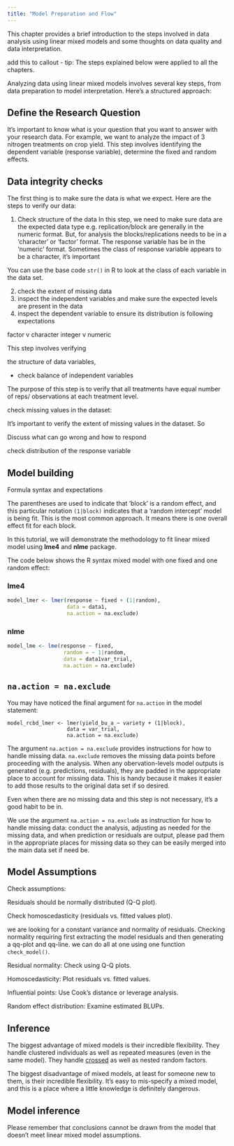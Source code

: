 ```yaml
---
title: "Model Preparation and Flow"
---
```


This chapter provides a brief introduction to the steps involved in data analysis using linear mixed models and some thoughts on data quality and data interpretation. 

add this to callout - tip: The steps explained below were applied to all the chapters. 

Analyzing data using linear mixed models involves several key steps, from data preparation to model interpretation. Here’s a structured approach:

## Define the Research Question 

It's important to know what is your question that you want to answer with your research data. For example, we want to analyze the impact of 3 nitrogen treatments on crop yield. 
This step involves identifying the dependent variable (response variable), determine the fixed and random effects. 

## Data integrity checks 

The first thing is to make sure the data is what we expect. Here are the steps to verify our data:

1.  Check structure of the data 
In this step, we need to make sure data are the expected data type e.g. replication/block are generally in the numeric format. But, for analysis the blocks/replications needs to be in a 'character' or 'factor' format. 
The response variable has be in the 'numeric' format. Sometimes the class of response variable appears to be a character, it's important 

You can use the base code `str()` in R to look at the class of each variable in the data set. 



2.  check the extent of missing data
3.  inspect the independent variables and make sure the expected levels are present in the data
4.  inspect the dependent variable to ensure its distribution is following expectations

factor v character
integer v numeric


This step involves verifying 

the structure of data variables, 


- check balance of independent variables 

The purpose of this step is to verify that all treatments have equal number of reps/ observations at each treatment level.


check missing values in the dataset:

It's important to verify the extent of missing values in the dataset. So 

Discuss what can go wrong and how to respond


check distribution of the response variable

## Model building

Formula syntax and expectations

The parentheses are used to indicate that 'block' is a random effect, and this particular notation `(1|block)` indicates that a 'random intercept' model is being fit. This is the most common approach. It means there is one overall effect fit for each block.


In this tutorial, we will demonstrate the methodology to fit linear mixed model using **lme4** and **nlme** package.

The code below shows the R syntax mixed model with one fixed and one random effect:

::: panel-tabset
### lme4

```r
model_lmer <- lmer(response ~ fixed + (1|random),
                   data = data1, 
                   na.action = na.exclude)
```

### nlme

```r
model_lme <- lme(response ~ fixed,
                  random = ~ 1|random,
                  data = data1var_trial, 
                  na.action = na.exclude)
```
:::

::: callout-note
## `na.action = na.exclude`

You may have noticed the final argument for `na.action` in the model statement:

```         
model_rcbd_lmer <- lmer(yield_bu_a ~ variety + (1|block),
                   data = var_trial, 
                   na.action = na.exclude)
```

The argument `na.action = na.exclude` provides instructions for how to handle missing data. `na.exclude` removes the missing data points before proceeding with the analysis. When any obervation-levels model outputs is generated (e.g. predictions, residuals), they are padded in the appropriate place to account for missing data. This is handy because it makes it easier to add those results to the original data set if so desired.

Even when there are no missing data and this step is not necessary, it's a good habit to be in.
:::



We use the argument `na.action = na.exclude` as instruction for how to handle missing data: conduct the analysis, adjusting as needed for the missing data, and when prediction or residuals are output, please pad them in the appropriate places for missing data so they can be easily merged into the main data set if need be.

## Model Assumptions

Check assumptions:

Residuals should be normally distributed (Q-Q plot).

Check homoscedasticity (residuals vs. fitted values plot).

we are looking for a constant variance and normality of residuals.
Checking normality requiring first extracting the model residuals and then generating a qq-plot and qq-line.
we can do all at one using one function `check_model()`.


Residual normality: Check using Q-Q plots.

Homoscedasticity: Plot residuals vs. fitted values.

Influential points: Use Cook’s distance or leverage analysis.

Random effect distribution: Examine estimated BLUPs.

## Inference


The biggest advantage of mixed models is their incredible flexibility. They handle clustered individuals as well as repeated measures (even in the same model). They handle [crossed](https://www.theanalysisfactor.com/multilevel-models-with-crossed-random-effects/) as well as nested random factors.

The biggest disadvantage of mixed models, at least for someone new to them, is their incredible flexibility. It’s easy to mis-specify a mixed model, and this is a place where a little knowledge is definitely dangerous.

::: callout-warning
## Model inference
Please remember that conclusions cannot be drawn from the model that doesn't meet linear mixed model assumptions. 
:::
